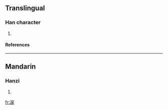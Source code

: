==Translingual==
===Han character===
{{Han char|rn=85|rad=水|as=08|sn=11|four=3319<sub>4</sub>|canj=水竹尸木 (EHSD), 水戈尸木 (EISD)}}
# {{defn|Han|sort=水08}}
====References====
{{Han ref|kx=0631.120|dkj=17680|hdz=31662.060|uh=6DED|ud=28141|bh=D5F8|bd=54776}}

----
==Mandarin==
===Hanzi===
{{cmn-hanzi|pin=[[liǎn]] ([[lian3]]), [[qú]] ([[qu2]]), [[shěn]] ([[shen3]])|wg=lien<sup>3</sup>, ch'ü<sup>2</sup>, shen<sup>3</sup>}}
# {{defn|Mandarin}}

[[fr:淭]]